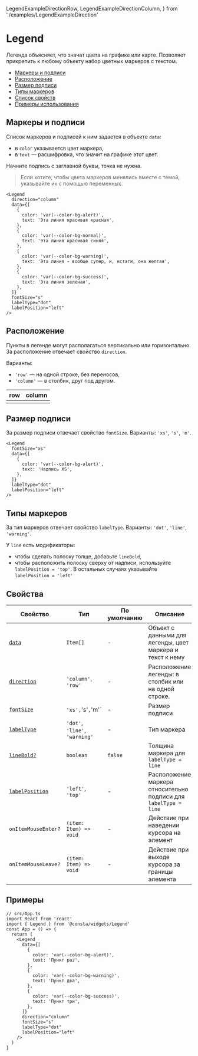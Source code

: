   LegendExampleDirectionRow,
  LegendExampleDirectionColumn,
} from './examples/LegendExampleDirection'

# Legend

Легенда объясняет, что значат цвета на графике или карте. Позволяет прикрепить
к любому объекту набор цветных маркеров с текстом.

- [Маркеры и подписи](#маркеры-и-подписи)
- [Расположение](#расположение)
- [Размер подписи](#размер-подписи)
- [Типы маркеров](#типы-маркеров)
- [Список свойств](#свойства)
- [Примеры использования](#примеры)

## Маркеры и подписи

Список маркеров и подписей к ним задается в объекте `data`:

- в `color` указывается цвет маркера,
- в `text` — расшифровка, что значит на графике этот цвет.

Начните подпись с заглавной буквы, точка не нужна.

> Если хотите, чтобы цвета маркеров менялись вместе с темой, указывайте их с помощью переменных.

<LegendExampleText />

```tsx
<Legend
  direction="column"
  data={[
    {
      color: 'var(--color-bg-alert)',
      text: 'Эта линия красивая красная',
    },
    {
      color: 'var(--color-bg-normal)',
      text: 'Эта линия красивая синяя',
    },
    {
      color: 'var(--color-bg-warning)',
      text: 'Эта линия - вообще супер, и, кстати, она желтая',
    },
    {
      color: 'var(--color-bg-success)',
      text: 'Эта линия зеленая',
    },
  ]}
  fontSize="s"
  labelType="dot"
  labelPosition="left"
/>
```

## Расположение

Пункты в легенде могут располагаться вертикально или горизонтально.
За расположение отвечает свойство `direction`.

Варианты:

- `'row'` — на одной строке, без переносов,
- `'column'` — в столбик, друг под другом.

| row                           | column                           |
| ----------------------------- | -------------------------------- |
| <LegendExampleDirectionRow /> | <LegendExampleDirectionColumn /> |

## Размер подписи

За размер подписи отвечает свойство `fontSize`. Варианты: `'xs'`, `'s'`, `'m'`.

<LegendExampleSize />

```tsx
<Legend
  fontSize="xs"
  data={[
    {
      color: 'var(--color-bg-alert)',
      text: 'Надпись XS',
    },
  ]}
  labelType="dot"
  labelPosition="left"
/>
```

## Типы маркеров

За тип маркеров отвечает свойство `labelType`. Варианты: `'dot'`, `'line'`, `'warning'`.

<LegendExampleType />

У `line` есть модификаторы:

- чтобы сделать полоску толще, добавьте `lineBold`,
- чтобы расположить полоску сверху от надписи, используйте `labelPosition = 'top'`.
  В остальных случаях указывайте `labelPosition = 'left'`

<LegendExampleTypeLine />

## Свойства

<!-- props:start -->

| Свойство                          | Тип                                    | По умолчанию | Описание                                                         |
| --------------------------------- | -------------------------------------- | ------------ | ---------------------------------------------------------------- |
| [`data`](#маркеры-и-подписи)      | `Item[]`                               | -            | Объект с данными для легенды, цвет маркера и текст к нему        |
| [`direction`](#расположение)      | `'column'`, `'row'`                    | -            | Расположение легенды: в столбик или на одной строке.             |
| [`fontSize`](#размер-подписи)     | `'xs',`'s'`,`'m'` | - | Размер подписи |
| [`labelType`](#типы-маркеров)     | `'dot'`, `'line'`, `'warning'`         | -            | Тип маркера                                                      |
| [`lineBold?`](#типы-маркеров)     | `boolean`                              | `false`      | Толщина маркера для `labelType = line`                           |
| [`labelPosition`](#типы-маркеров) | `'left'`, `'top'`                      | -            | Расположение маркера относительно подписи для `labelType = line` |
| `onItemMouseEnter?`               | `(item: Item) => void`                 | -            | Действие при наведении курсора на элемент                        |
| `onItemMouseLeave?`               | `(item: Item) => void`                 | -            | Действие при выходе курсора за границы элемента                  |

## Примеры

```tsx
// src/App.ts
import React from 'react'
import { Legend } from '@consta/widgets/Legend'
const App = () => {
  return (
    <Legend
      data={[
        {
          color: 'var(--color-bg-alert)',
          text: 'Пункт раз',
        },
        {
          color: 'var(--color-bg-warning)',
          text: 'Пункт два',
        },
        {
          color: 'var(--color-bg-success)',
          text: 'Пункт три',
        },
      ]}
      direction="column"
      fontSize="s"
      labelType="dot"
      labelPosition="left"
    />
  )
}
```
